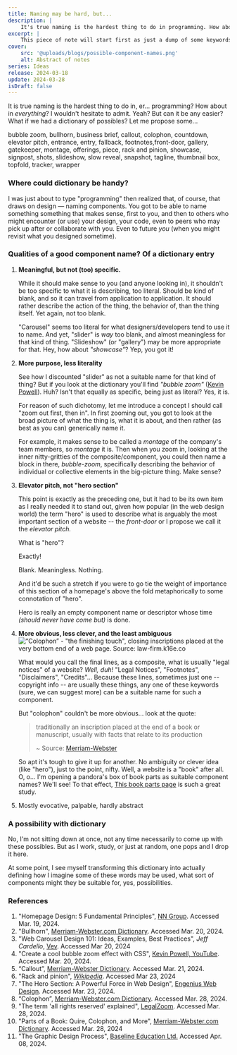 ```yaml
---
title: Naming may be hard, but...
description: |
    It's true naming is the hardest thing to do in programming. How about everything? I believe so. But can it be easier? Let me propose some...
excerpt: |
    This piece of note will start first as just a dump of some keywords that used individually or as a combo might work well as component names (especially) in programming. Eventually, as the comma-separated words grow, I might re-organize the whole dump as a dictionary (of sort).
cover:
    src: '@uploads/blogs/possible-component-names.png'
    alt: Abstract of notes
series: Ideas
release: 2024-03-18
update: 2024-03-28
isDraft: false
---
```


It is true naming is the hardest thing to do in, er... programming? How about in *everything*? I wouldn't hesitate to admit. Yeah? But can it be any easier? What if we had a dictionary of possibles? Let me propose some...

<Callout
    title='Dictionary entries of possibles'
    padding='none'
    prose={true}
    byline='Kabolobari Benakole'
    description='Global Good Design Consultant'>
    bubble zoom, bullhorn, business brief, callout, colophon, countdown, elevator pitch, entrance, entry,  fallback, footnotes,front-door, gallery, gatekeeper, montage, offerings, piece, rack and pinion, showcase, signpost, shots, slideshow, slow reveal, snapshot, tagline, thumbnail box, topfold, tracker, wrapper
</Callout>

### Where could dictionary be handy?
I was just about to type "programming" then realized that, of course, that draws on design — naming components. You got to be able to name something something that makes sense, first to you, and then to others who might encounter (or use) your design, your code, even to peers who may pick up after or collaborate with you. Even to future *you* (when you might revisit what you designed sometime).

### Qualities of a good component name? Of a dictionary entry
1. **Meaningful, but not (too) specific.**

    While it should make sense to you (and anyone looking in), it shouldn't be too specific to what it is describing, too literal. Should be kind of blank, and so it can travel from application to application. It should rather describe the action of the thing, the behavior of, than the thing itself. Yet again, not too blank.

    "Carousel" seems too literal for what designers/developers tend to use it to name. And yet, "slider" is *way* too blank, and almost meaningless for that kind of thing. "Slideshow" (or "gallery") may be more appropriate for that. Hey, how about *"showcase"*? Yep, you got it!

2. **More purpose, less literality**

    See how I discounted "slider" as not a suitable name for that kind of thing? But if you look at the dictionary you'll find *"bubble zoom"* ([Kevin Powell](https://youtu.be/2f4JAsTFRLA?si=0ZOxaqBINBfPJoRd)). Huh? Isn't that equally as specific, being just as literal? Yes, it is.

    For reason of such dichotomy, let me introduce a concept I should call "zoom out first, then in". In first zooming out, you got to look at the broad picture of what the thing is, what it is about, and then rather (as best as you can) generically name it.

    For example, it makes sense to be called a *montage* of the company's team members, so *montage* it is. Then when you zoom in, looking at the inner nitty-gritties of the composite/component, you could then name a block in there, *bubble-zoom*, specifically describing the behavior of individual or collective elements in the big-picture thing. Make sense?

3. **Elevator pitch, not "hero section"**

    This point is exactly as the preceding one, but it had to be its own item as I really needed it to stand out, given how popular (in the web design world) the term "hero" is used to describe what is arguably the most important section of a website -- the *front-door* or I propose we call it the *elevator pitch.*

    What is "hero"?

    Exactly!

    Blank. Meaningless. Nothing.

    And it'd be such a stretch if you were to go tie the weight of importance of this section of a homepage's above the fold metaphorically to some connotation of "hero".

    Hero is really an empty component name or descriptor whose time *(should never have come but)* is done.

4. **More obvious, less clever, and the least ambiguous**
    ![“Colophon” - "the finishing touch", closing inscriptions placed at the very bottom end of a web page. Source: law-firm.k16e.co](@uploads/blogs/law-firm-theme-colophon.png)

    What would you call the final lines, as a composite, what is usually "legal notices" of a website? *Well, duh!* "Legal Notices", "Footnotes", "Disclaimers", "Credits"... Because these lines, sometimes just one -- copyright info -- are usually these things, any one of these keywords (sure, we can suggest more) can be a suitable name for such a component.

    But "colophon" couldn't be more obvious... look at the quote:

    > traditionally an inscription placed at the end of a book or manuscript, usually with facts that relate to its production
    >
    > ~ Source: [Merriam-Webster](https://www.merriam-webster.com/wordplay/parts-of-a-book-terms-and-meanings)

    So apt it's tough to give it up for another. No ambiguity or clever idea (like "hero"), just to the point, nifty. Well, a website is a "book" after all. O, o... I'm opening a pandora's box of book parts as suitable component names? We'll see! To that effect, [This book parts page](https://www.merriam-webster.com/wordplay/parts-of-a-book-terms-and-meanings) is such a great study.

5. Mostly evocative, palpable, hardly abstract

### A possibility with dictionary
No, I'm not sitting down at once, not any time necessarily to come up with these possibles. But as I work, study, or just at random, one pops and I drop it here.

At some point, I see myself transforming this dictionary into actually defining how I imagine some of these words may be used, what sort of components might they be suitable for, yes, possibilities.

### References
1. "Homepage Design: 5 Fundamental Principles", [NN Group](https://www.nngroup.com/articles/homepage-design-principles/). Accessed Mar. 19, 2024.
2. "Bullhorn", [Merriam-Webster.com Dictionary](https://www.merriam-webster.com/dictionary/bullhorn). Accessed Mar. 20, 2024.
3. "Web Carousel Design 101: Ideas, Examples, Best Practices", *Jeff Cardello*, [Vev](https://www.vev.design/blog/web-carousel-design/). Accessed Mar 20, 2024
4. "Create a cool bubble zoom effect with CSS", [Kevin Powell, YouTube](https://youtu.be/2f4JAsTFRLA?si=0ZOxaqBINBfPJoRd). Accessed Mar. 20, 2024.
5. “Callout”, [Merriam-Webster Dictionary](https://www.merriam-webster.com/dictionary/callout). Accessed Mar. 21, 2024.
6. "Rack and pinion", [*Wikipedia*](https://en.wikipedia.org/wiki/Rack_and_pinion). Accessed Mar 23, 2024
7. "The Hero Section: A Powerful Force in Web Design", [Engenius Web Design](https://engeniusweb.com/the-hero-section-a-powerful-force-in-web-design/). Accessed Mar. 23, 2024.
8. “Colophon”, [Merriam-Webster.com Dictionary](https://www.merriam-webster.com/dictionary/colophon). Accessed Mar. 28, 2024.
9. "The term 'all rights reserved' explained", [LegalZoom](https://www.legalzoom.com/articles/the-term-all-rights-reserved-explained). Accessed Mar. 28, 2024.
10. "Parts of a Book: Quire, Colophon, and More", [Merriam-Webster.com Dictionary](https://www.merriam-webster.com/wordplay/parts-of-a-book-terms-and-meanings). Accessed Mar. 28, 2024
11. "The Graphic Design Process", [Baseline Education Ltd.](https://baselinehq.com/4-the-graphic-design-process.html) Accessed Apr. 08, 2024.
